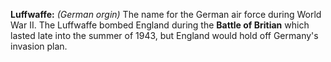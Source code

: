 '''Luffwaffe:''' ''(German orgin)'' The name for the German air force during World War II. 
The Luffwaffe bombed England during the '''Battle of Britian''' which lasted late into the summer of 1943, but England would hold off Germany's invasion plan.